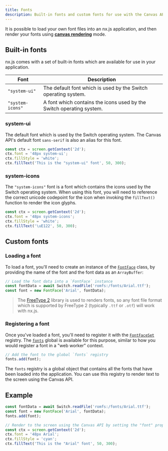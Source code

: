 ```yaml
---
title: Fonts
description: Built-in fonts and custom fonts for use with the Canvas API
---
```


It is possible to load your own font files into an nx.js application, and then render
your fonts using [**canvas rendering**](/runtime/rendering/canvas) mode.

## Built-in fonts

nx.js comes with a set of built-in fonts which are available for use in your application.

| Font | Description |
| --- | --- |
| `"system-ui"` | The default font which is used by the Switch operating system. |
| `"system-icons"` | A font which contains the icons used by the Switch operating system. |

### system-ui

The default font which is used by the Switch operating system.
The Canvas API's default font `sans-serif` is also an alias for this font.

```typescript
const ctx = screen.getContext('2d');
ctx.font = '48px system-ui';
ctx.fillStyle = 'white';
ctx.fillText('This is the "system-ui" font', 50, 300);
```

### system-icons

The `"system-icons"` font is a font which contains the icons used by the Switch operating system.
When using this font, you will need to reference the correct unicode codepoint for the icon
when invoking the `fillText()` function to render the icon glyphs.

```typescript
const ctx = screen.getContext('2d');
ctx.font = '48px system-icons';
ctx.fillStyle = 'white';
ctx.fillText('\uE122', 50, 300);
```

## Custom fonts

### Loading a font

To load a font, you'll need to create an instance of the
[`FontFace`](/runtime/api/classes/FontFace) class,
by providing the name of the font and the font data as an `ArrayBuffer`:

```typescript
// Load the font data into a `FontFace` instance
const fontData = await Switch.readFile('romfs:/fonts/Arial.ttf');
const font = new FontFace('Arial', fontData);
```

> The [FreeType 2](https://freetype.org/) library is used to renders fonts,
> so any font file format which is supported by FreeType 2 (typically `.ttf`
> or `.otf`) will work with nx.js.

### Registering a font

Once you've loaded a font, you'll need to register it with the
[`FontFaceSet`](/runtime/api/classes/FontFaceSet) registry.
The [`fonts`](/runtime/api/variables/fonts) global is available for this purpose,
similar to how you would register a font in a "web worker" context.

```typescript
// Add the font to the global `fonts` registry
fonts.add(font);
```

The `fonts` registry is a global object that contains all the fonts that have been
loaded into the application. You can use this registry to render text to the screen
using the Canvas API.

## Example

```typescript title="src/main.ts"
const fontData = await Switch.readFile('romfs:/fonts/Arial.ttf');
const font = new FontFace('Arial', fontData);
fonts.add(font);

// Render to the screen using the Canvas API by setting the "font" property
const ctx = screen.getContext('2d');
ctx.font = '48px Arial';
ctx.fillStyle = 'cyan';
ctx.fillText('This is the "Arial" font', 50, 300);
```
